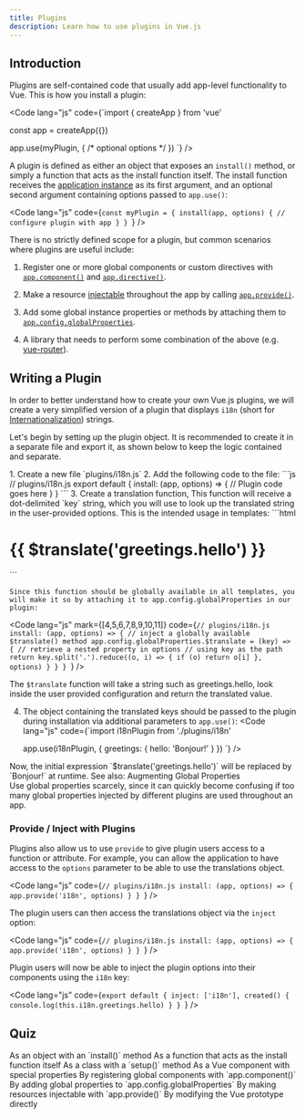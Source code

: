 ```yaml
---
title: Plugins
description: Learn how to use plugins in Vue.js
---
```



## Introduction

Plugins are self-contained code that usually add app-level functionality to Vue. This is how you install a plugin:

<Code
lang="js"
code={`import { createApp } from 'vue'

const app = createApp({})

app.use(myPlugin, {
  /* optional options */
})
`}
/>

A plugin is defined as either an object that exposes an `install()` method, or simply a function that acts as the install function itself. The install function receives the [application instance](https://vuejs.org/api/application.html) as its first argument, and an optional second argument containing options passed to `app.use()`:

<Code
lang="js"
code={`const myPlugin = {
  install(app, options) {
    // configure plugin with app
  }
}
`}
/>

There is no strictly defined scope for a plugin, but common scenarios where plugins are useful include:

1. Register one or more global components or custom directives with [`app.component()`](https://vuejs.org/api/application.html#app-component) and [`app.directive()`](https://vuejs.org/api/application.html#app-directive).

2. Make a resource [injectable](https://vuejs.org/guide/components/provide-inject.html) throughout the app by calling [`app.provide()`](https://vuejs.org/api/application.html#app-provide).

3. Add some global instance properties or methods by attaching them to [`app.config.globalProperties`](https://vuejs.org/api/application.html#app-config-globalproperties).

4. A library that needs to perform some combination of the above (e.g. [vue-router](https://github.com/vuejs/vue-router-next)).

## Writing a Plugin​
In order to better understand how to create your own Vue.js plugins, we will create a very simplified version of a plugin that displays `i18n` (short for [Internationalization](https://en.wikipedia.org/wiki/Internationalization_and_localization)) strings.

Let's begin by setting up the plugin object. It is recommended to create it in a separate file and export it, as shown below to keep the logic contained and separate.

<Steps>
1. Create a new file `plugins/i18n.js` 
2. Add the following code to the file:
    ```js
        // plugins/i18n.js
        export default {
        install: (app, options) => {
            // Plugin code goes here
        }
        }
    ```
3. Create a translation function,
   This function will receive a dot-delimited `key` string, which you will use to look up the translated string in the user-provided options. This is the intended usage in templates:
    ```html
     <h1>{{ $translate('greetings.hello') }}</h1>
     ``` 

    Since this function should be globally available in all templates, you will make it so by attaching it to app.config.globalProperties in our plugin:
   <Code
    lang="js"
    mark={[4,5,6,7,8,9,10,11]}
    code={`// plugins/i18n.js
        install: (app, options) => {
            // inject a globally available $translate() method
            app.config.globalProperties.$translate = (key) => {
            // retrieve a nested property in options
            // using key as the path
            return key.split('.').reduce((o, i) => {
                if (o) return o[i]
            }, options)
            }
        }
        }
     `}
    />
   
   The `$translate` function will take a string such as greetings.hello, look inside the user provided configuration and return the translated value.

4. The object containing the translated keys should be passed to the plugin during installation via additional parameters to `app.use()`:
    <Code
     lang="js"
     code={`import i18nPlugin from './plugins/i18n'

    app.use(i18nPlugin, {
    greetings: {
        hello: 'Bonjour!'
    }
    })
     `}
    />
</Steps>
Now, the initial expression `$translate('greetings.hello')` will be replaced by `Bonjour!` at runtime.
<LinkButton
href="/typescript/options-api#augmenting-global-properties"
icon="seti:tsconfig"
iconPlacement="start"
variant="secondary"
>
See also: Augmenting Global Properties
</LinkButton>

<Aside type="tip">
Use global properties scarcely, since it can quickly become confusing if too many global properties injected by different plugins are used throughout an app.
</Aside>

### Provide / Inject with Plugins​
Plugins also allow us to use `provide` to give plugin users access to a function or attribute. For example, you can allow the application to have access to the `options` parameter to be able to use the translations object.

<Code
lang="js"
code={`// plugins/i18n.js
  install: (app, options) => {
    app.provide('i18n', options)
  }
}
`}
/>

The plugin users can then access the translations object via the `inject` option:

<Code
lang="js"
code={`// plugins/i18n.js
  install: (app, options) => {
    app.provide('i18n', options)
  }
}
`}
/>

Plugin users will now be able to inject the plugin options into their components using the `i18n`  key:

<Code
lang="js"
code={`export default {
  inject: ['i18n'],
  created() {
    console.log(this.i18n.greetings.hello)
  }
}
`}
/>


<LinkCard
title="Bundle for NPM​"
description="If you want to build and publish your plugin for others to use, see Vite's section on Library Mode."
href="https://vitejs.dev/guide/build.html#library-mode"
/>

## Quiz
<Quiz title="1. What are the two ways to define a Vue plugin?" multiple>
  <QuizOption correct>As an object with an `install()` method</QuizOption>
  <QuizOption correct>As a function that acts as the install function itself</QuizOption>
  <QuizOption>As a class with a `setup()` method</QuizOption>
  <QuizOption>As a Vue component with special properties</QuizOption>
</Quiz>

<Quiz title="2. How can plugins make functionality available throughout an application?" multiple>
  <QuizOption correct>By registering global components with `app.component()`</QuizOption>
  <QuizOption correct>By adding global properties to `app.config.globalProperties`</QuizOption>
  <QuizOption correct>By making resources injectable with `app.provide()`</QuizOption>
  <QuizOption>By modifying the Vue prototype directly</QuizOption>
</Quiz>

